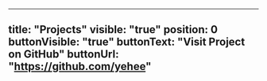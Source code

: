 ---
title: "Projects"
visible: "true"
position: 0
buttonVisible: "true"
buttonText: "Visit Project on GitHub"
buttonUrl: "https://github.com/yehee"
----
